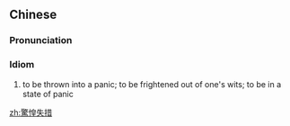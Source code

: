 {{also|惊惶失措}}
==Chinese==
{{zh-forms|s=惊惶失措|type=22}}

===Pronunciation===
{{zh-pron
|m=jīnghuáng shīcuò
|cat=id
}}

===Idiom===
{{zh-idiom}}

# to be thrown into a panic; to be frightened out of one's wits; to be in a state of panic

[[zh:驚惶失措]]